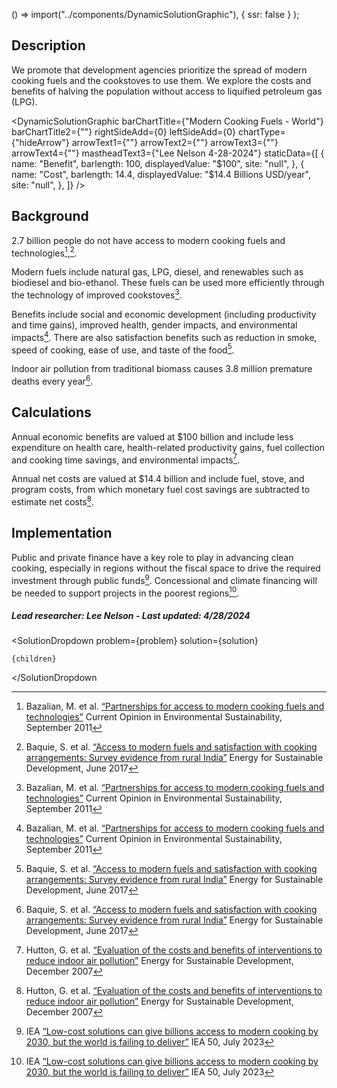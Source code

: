 
  () => import("../components/DynamicSolutionGraphic"),
  { ssr: false }
);


## Description

We promote that development agencies prioritize the spread of modern cooking fuels and the cookstoves to use them. We explore the costs and benefits of halving the population without access to liquified petroleum gas (LPG).

<DynamicSolutionGraphic
  barChartTitle={"Modern Cooking Fuels - World"}
  barChartTitle2={""}
  rightSideAdd={0}
  leftSideAdd={0}
  chartType={"hideArrow"}
  arrowText1={""}
  arrowText2={""}
  arrowText3={""}
  arrowText4={""}
  mastheadText3={"Lee Nelson 4-28-2024"}
  staticData={[
    {
      name: "Benefit",
      barlength: 100,
      displayedValue: "$100",
      site: "null",
    },
    {
      name: "Cost",
      barlength: 14.4,
      displayedValue: "$14.4 Billions USD/year",
      site: "null",
    },
  ]}
/>

## Background

2.7 billion people do not have access to modern cooking fuels and technologies[^”1”],[^”2”].

Modern fuels include natural gas, LPG, diesel, and renewables such as biodiesel and bio-ethanol. These fuels can be used more efficiently through the technology of improved cookstoves[^”1”].

Benefits include social and economic development (including productivity and time gains), improved health, gender impacts, and environmental impacts[^”1”]. There are also satisfaction benefits such as reduction in smoke, speed of cooking, ease of use, and taste of the food[^”2”].

Indoor air pollution from traditional biomass causes 3.8 million premature deaths every year[^”2”].

## Calculations

Annual economic benefits are valued at $100 billion and include less expenditure on health care, health-related productivity gains, fuel collection and cooking time savings, and environmental impacts[^”3”].

Annual net costs are valued at $14.4 billion and include fuel, stove, and program costs, from which monetary fuel cost savings are subtracted to estimate net costs[^”3”].

## Implementation

Public and private finance have a key role to play in advancing clean cooking, especially in regions without the fiscal space to drive the required investment through public funds[^”4”]. Concessional and climate financing will be needed to support projects in the poorest regions[^”4”].

##### Lead researcher: Lee Nelson - Last updated: 4/28/2024

[^”1”]: Bazalian, M. et al. [“Partnerships for access to modern cooking fuels and technologies”](https://doi.org/10.1016/j.cosust.2011.05.004) Current Opinion in Environmental Sustainability, September 2011
[^”2”]: Baquie, S. et al. [“Access to modern fuels and satisfaction with cooking arrangements: Survey evidence from rural India”](https://doi.org/10.1016/j.esd.2017.02.003) Energy for Sustainable Development, June 2017
[^”3”]: Hutton, G. et al. [“Evaluation of the costs and benefits of interventions to reduce indoor air pollution”](<https://doi.org/10.1016/S0973-0826(08)60408-1>) Energy for Sustainable Development, December 2007
[^”4”]: IEA [“Low-cost solutions can give billions access to modern cooking by 2030, but the world is failing to deliver”](https://www.iea.org/news/low-cost-solutions-can-give-billions-access-to-modern-cooking-by-2030-but-the-world-is-failing-to-deliver) IEA 50, July 2023

  <SolutionDropdown 
    problem={problem} 
    solution={solution}
  >
    {children}
  </SolutionDropdown

>
